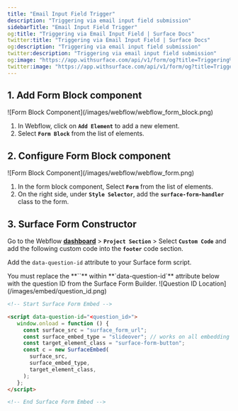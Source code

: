 ```yaml
---
title: "Email Input Field Trigger"
description: "Triggering via email input field submission"
sidebarTitle: "Email Input Field Trigger"
og:title: "Triggering via Email Input Field | Surface Docs"
twitter:title: "Triggering via Email Input Field | Surface Docs"
og:description: "Triggering via email input field submission"
twitter:description: "Triggering via email input field submission"
og:image: "https://app.withsurface.com/api/v1/form/og?title=Triggering%20via%20Email%20Input%20Field"
twitter:image: "https://app.withsurface.com/api/v1/form/og?title=Triggering%20via%20Email%20Input%20Field"
---
```


## 1. Add Form Block component 

<Frame>
![Form Block Component](/images/webflow/webflow_form_block.png)
</Frame>


1. In Webflow, click on **`Add Element`** to add a new element.
2. Select **`Form Block`** from the list of elements.

## 2. Configure Form Block component

<Frame>
![Form Block Component](/images/webflow/webflow_form.png)
</Frame>

1. In the form block component, Select **`Form`** from the list of elements.
2. On the right side, under **`Style Selector`**, add the **`surface-form-handler`** class to the form.

## 3. Surface Form Constructor

Go to the Webflow [**dashboard**](https://webflow.com/dashboard) > **`Project Section`** > Select **`Custom Code`** and add the following custom code into the **`footer`** code section.

Add the `data-question-id` attribute to your Surface form script.

<Note>
You must replace the **`<question_id>`** within **`data-question-id`** attribute below with the question ID from the Surface Form Builder.
</Note>

<Frame>
![Question ID Location](/images/embed/question_id.png)
</Frame>

```html
<!-- Start Surface Form Embed -->

<script data-question-id="<question_id>">
   window.onload = function () {
     const surface_src = "surface_form_url";
     const surface_embed_type = "slideover"; // works on all embedding types!
     const target_element_class = "surface-form-button";
     const c = new SurfaceEmbed(
       surface_src,
       surface_embed_type,
       target_element_class,
     );
   };
</script>

<!-- End Surface Form Embed -->
```
